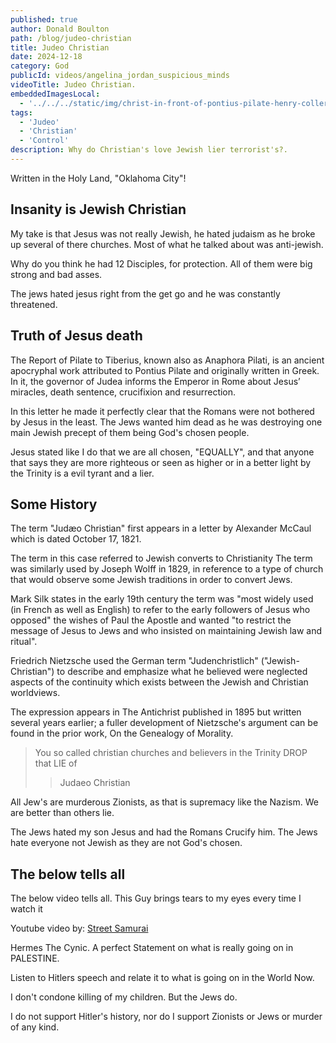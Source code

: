 ```yaml
---
published: true
author: Donald Boulton
path: /blog/judeo-christian
title: Judeo Christian
date: 2024-12-18
category: God
publicId: videos/angelina_jordan_suspicious_minds
videoTitle: Judeo Christian.
embeddedImagesLocal:
  - '../../../static/img/christ-in-front-of-pontius-pilate-henry-coller.png'
tags:
  - 'Judeo'
  - 'Christian'
  - 'Control'
description: Why do Christian's love Jewish lier terrorist's?.
---
```



<GatsbyImage
  alt="Groups"
  imgclass="block object-cover object-center w-full h-full rounded-lg"
  image={getImage(props.localImages[0])}
/>

Written in the Holy Land, "Oklahoma City"!

## Insanity is Jewish Christian

My take is that Jesus was not really Jewish, he hated judaism as he broke up several of there churches. Most of what he talked about was anti-jewish.

Why do you think he had 12 Disciples, for protection. All of them were big strong and bad asses. 

The jews hated jesus right from the get go and he was constantly threatened.

## Truth of Jesus death

The Report of Pilate to Tiberius, known also as Anaphora Pilati, is an ancient apocryphal work attributed to Pontius Pilate and originally written in Greek. In it, the governor of Judea informs the Emperor in Rome about Jesus’ miracles, death sentence, crucifixion and resurrection.

In this letter he made it perfectly clear that the Romans were not bothered by Jesus in the least. The Jews wanted him dead as he was destroying one main Jewish precept of them being God's chosen people.

<Section>

 Jesus stated like I do that we are all chosen, "EQUALLY", and that anyone that says they are more righteous or seen as higher or in a better light by the Trinity is a evil tyrant and a lier.

 </Section>

 <Section>

# Some History

</Section>

<Section>

The term "Judæo Christian" first appears in a letter by Alexander McCaul which is dated October 17, 1821.

The term in this case referred to Jewish converts to Christianity The term was similarly used by Joseph Wolff in 1829, in reference to a type of church that would observe some Jewish traditions in order to convert Jews. 

Mark Silk states in the early 19th century the term was "most widely used (in French as well as English) to refer to the early followers of Jesus who opposed" the wishes of Paul the Apostle and wanted "to restrict the message of Jesus to Jews and who insisted on maintaining Jewish law and ritual".

</Section>

<Section>

Friedrich Nietzsche used the German term "Judenchristlich" ("Jewish-Christian") to describe and emphasize what he believed were neglected aspects of the continuity which exists between the Jewish and Christian worldviews. 

The expression appears in The Antichrist published in 1895 but written several years earlier; a fuller development of Nietzsche's argument can be found in the prior work, On the Genealogy of Morality.

</Section>

<Section>

> You so called christian churches and believers in the Trinity DROP that LIE of 
>
> > Judaeo Christian

All Jew's are murderous Zionists, as that is supremacy like the Nazism. We are better than others lie.

The Jews hated my son Jesus and had the Romans Crucify him. The Jews hate everyone not Jewish as they are not God's chosen.

</Section>

## The below tells all

The below video tells all. This Guy brings tears to my eyes every time I watch it

Youtube video by: [Street Samurai](https://www.youtube.com/@StreetSamurai88)

Hermes The Cynic. A perfect Statement on what is really going on in PALESTINE.

<Center>

<VideoFive />

</Center>

Listen to Hitlers speech and relate it to what is going on in the World Now.

I don't condone killing of my children. But the Jews do. 

I do not support Hitler's history, nor do I support Zionists or Jews or murder of any kind.

<Center>
  <VideoFour />
</Center>